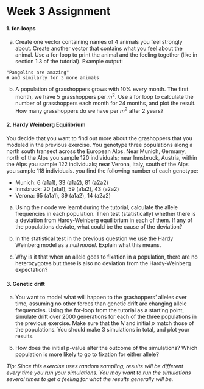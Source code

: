 # Week 3 Assignment {-}

#### 1. for-loops {-}

a. Create one vector containing names of 4 animals you feel strongly about. Create another vector that contains what you feel about the animal. Use a for-loop to print the animal and the feeling together (like in section 1.3 of the tutorial). Example output:

```{}
"Pangolins are amazing"
# and similarly for 3 more animals
```



b. A population of grasshoppers grows with 10% every month. The first month, we have 5 grasshoppers per $m^2$. Use a for loop to calculate the number of grasshoppers each month for 24 months, and plot the result. How many grasshoppers do we have per $m^2$ after 2 years?


#### 2. Hardy Weinberg Equilibrium {-}

You decide that you want to find out more about the grashoppers that you modeled in the previous exercise. You genotype three populations along a north south transect across the European Alps. Near Munich, Germany, north of the Alps you sample 120 individuals; near Innsbruck, Austria, within the Alps you sample 122 individuals; near Verona, Italy, south of the Alps you sample 118 individuals. you find the following number of each genotype:

* Munich: 6 (a1a1), 33 (a1a2), 81 (a2a2)
* Innsbruck: 20 (a1a1), 59 (a1a2), 43 (a2a2)
* Verona: 65 (a1a1), 39 (a1a2), 14 (a2a2)

a. Using the r code we learnt during the tutorial, calculate the allele frequencies in each population. Then test (statistically) whether there is a deviation from Hardy-Weinberg equilibrium in each of them. If any of the populations deviate, what could be the cause of the deviation?

b. In the statistical test in the previous question we use the Hardy Weinberg model as a _null model_. Explain what this means.

c. Why is it that when an allele goes to fixation in a population, there are no heterozygotes but there is also no deviation from the Hardy-Weinberg expectation?

#### 3. Genetic drift {-}

a. You want to model what will happen to the grashoppers' alleles over time, assuming no other forces than genetic drift are changing allele frequencies. Using the for-loop from the tutorial as a starting point, simulate drift over 2000 generations for each of the three populations in the previous exercise. Make sure that the $N$ and initial $p$ match those of the populations. You should make 3 simulations in total, and plot your results.

b. How does the initial p-value alter the outcome of the simulations? Which population is more likely to go to fixation for either allele?

_Tip: Since this exercise uses random sampling, results will be different every time you run your simulations. You may want to run the simulations several times to get a feeling for what the results generally will be._

